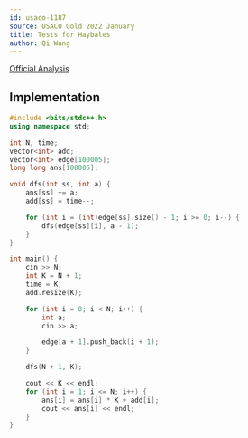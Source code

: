 ```yaml
---
id: usaco-1187
source: USACO Gold 2022 January
title: Tests for Haybales
author: Qi Wang
---
```


[Official Analysis](http://usaco.org/current/data/sol_prob3_gold_jan22.html)

## Implementation

<LanguageSection>
<CPPSection>

```cpp
#include <bits/stdc++.h>
using namespace std;

int N, time;
vector<int> add;
vector<int> edge[100005];
long long ans[100005];

void dfs(int ss, int a) {
	ans[ss] += a;
	add[ss] = time--;

	for (int i = (int)edge[ss].size() - 1; i >= 0; i--) {
		dfs(edge[ss][i], a - 1);
	}
}

int main() {
	cin >> N;
	int K = N + 1;
	time = K;
	add.resize(K);

	for (int i = 0; i < N; i++) {
		int a;
		cin >> a;

		edge[a + 1].push_back(i + 1);
	}

	dfs(N + 1, K);

	cout << K << endl;
	for (int i = 1; i <= N; i++) {
		ans[i] = ans[i] * K + add[i];
		cout << ans[i] << endl;
	}
}
```

</CPPSection>
</LanguageSection>
